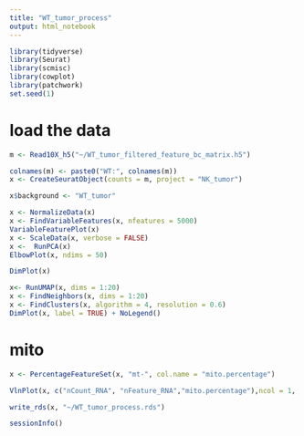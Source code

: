```yaml
---
title: "WT_tumor_process"
output: html_notebook
---
```


```r
library(tidyverse)
library(Seurat)
library(scmisc)
library(cowplot)
library(patchwork)
set.seed(1)
```

# load the data 

```r
m <- Read10X_h5("~/WT_tumor_filtered_feature_bc_matrix.h5")
```

```r
colnames(m) <- paste0("WT:", colnames(m))
x <- CreateSeuratObject(counts = m, project = "NK_tumor")
```

```r
x$background <- "WT_tumor"
```

```r
x <- NormalizeData(x)
x <- FindVariableFeatures(x, nfeatures = 5000) 
VariableFeaturePlot(x)
x <- ScaleData(x, verbose = FALSE)
x <-  RunPCA(x)
ElbowPlot(x, ndims = 50)
```

```r
DimPlot(x)
```

```r
x<- RunUMAP(x, dims = 1:20)
x <- FindNeighbors(x, dims = 1:20)
x <- FindClusters(x, algorithm = 4, resolution = 0.6)
DimPlot(x, label = TRUE) + NoLegend()
```
 

# mito 

```r
x <- PercentageFeatureSet(x, "mt-", col.name = "mito.percentage")
```

```r
VlnPlot(x, c("nCount_RNA", "nFeature_RNA","mito.percentage"),ncol = 1, pt.size=0.1)
```


```r
write_rds(x, "~/WT_tumor_process.rds")
```


```r
sessionInfo()
```






























